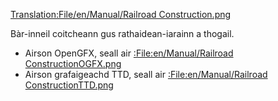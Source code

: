 [[Translation:File/en/Manual/Railroad Construction.png]]

Bàr-inneil coitcheann gus rathaidean-iarainn a thogail.
*Airson OpenGFX, seall air [[:File:en/Manual/Railroad ConstructionOGFX.png]]
*Airson grafaigeachd TTD, seall air [[:File:en/Manual/Railroad ConstructionTTD.png]]